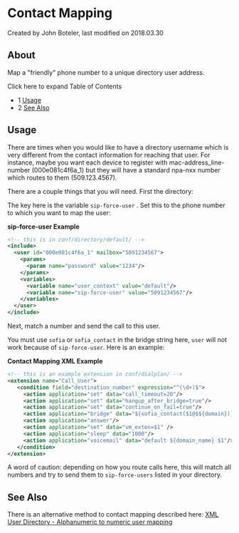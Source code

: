 
# Contact Mapping 

 Created by  John Boteler, last modified on 2018.03.30

## About

Map a "friendly" phone number to a unique directory user address.

Click here to expand Table of Contents

* 1 [Usage](#usage)
* 2 [See Also](#see-also)

## Usage

There are times when you would like to have a directory username which is very different from the contact information for reaching that user. For instance, maybe you want each device to register with mac-address\_line-number (000e081c4f6a\_1) but they will have a standard npa-nxx number which routes to them (509.123.4567).

There are a couple things that you will need. First the directory:

The key here is the variable `sip-force-user` . Set this to the phone number to which you want to map the user:

**sip-force-user Example**

```xml
<!-- this is in conf/directory/default/ -->
<include>
  <user id="000e081c4f6a_1" mailbox="5091234567">
    <params>
      <param name="password" value="1234"/>
    </params>
    <variables>
      <variable name="user_context" value="default"/>
      <variable name="sip-force-user" value="5091234567"/>
    </variables>
  </user>
</include>
```

Next, match a number and send the call to this user.

You must use `sofia` or `sofia_contact` in the bridge string here, `user` will not work because of `sip-force-user`. Here is an example:

**Contact Mapping XML Example**

```xml
<!-- this is an example extension in conf/dialplan/ -->
<extension name="Call_User">
   <condition field="destination_number" expression="^(\d+)$">
     <action application="set" data="call_timeout=20"/>
     <action application="set" data="hangup_after_bridge=true"/>
     <action application="set" data="continue_on_fail=true"/>
     <action application="bridge" data="${sofia_contact($1@$${domain})}"/>
     <action application="answer"/>
     <action application="set" data="vm_exten=$1" />
     <action application="sleep" data="1000"/>
     <action application="voicemail" data="default ${domain_name} $1"/>
   </condition>
</extension>
```

A word of caution: depending on how you route calls here, this will match all numbers and try to send them to `sip-force-users` listed in your directory.

## See Also

There is an alternative method to contact mapping described here: [XML User Directory - Alphanumeric to numeric user mapping](./index.mdx#about)


